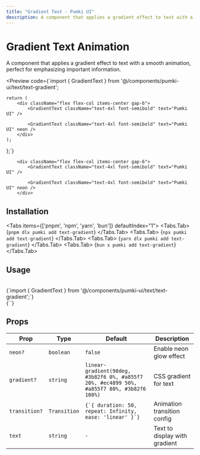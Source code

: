 ```yaml
---
title: "Gradient Text - Pumki UI"
description: A component that applies a gradient effect to text with a smooth animation, perfect for emphasizing important information.
---
```



# Gradient Text Animation

A component that applies a gradient effect to text with a smooth animation, perfect for emphasizing important information.

<Preview
  code={`import { GradientText } from '@/components/pumki-ui/text/text-gradient';

    return (
        <div className="flex flex-col items-center gap-6">
            <GradientText className="text-4xl font-semibold" text="Pumki UI" />
            
            <GradientText className="text-4xl font-semibold" text="Pumki UI" neon />
        </div>
    );
};`}
>
        <div className="flex flex-col items-center gap-6">
            <GradientText className="text-4xl font-semibold" text="Pumki UI" />
            
            <GradientText className="text-4xl font-semibold" text="Pumki UI" neon />
        </div>

</Preview>

## Installation

<Tabs items={['pnpm', 'npm', 'yarn', 'bun']} defaultIndex="1">
  <Tabs.Tab>
    <CodeBlock language="bash">
      {`pnpm dlx pumki add text-gradient`}
    </CodeBlock>
  </Tabs.Tab>
  <Tabs.Tab>
    <CodeBlock language="bash">
      {`npx pumki add text-gradient`}
    </CodeBlock>
  </Tabs.Tab>
  <Tabs.Tab>
    <CodeBlock language="bash">
      {`yarn dlx pumki add text-gradient`}
    </CodeBlock>
  </Tabs.Tab>
  <Tabs.Tab>
    <CodeBlock language="bash">
      {`bun x pumki add text-gradient`}
    </CodeBlock>
  </Tabs.Tab>
</Tabs>

## Usage

<br/>

<CodeBlock language="typescript">
    {`import { GradientText } from '@/components/pumki-ui/text/text-gradient';`}
</CodeBlock>

<br/>

<CodeBlock language="typescript">
    {`<GradientText text="Pumki UI" />`}
</CodeBlock>

## Props


<PumkiTableStyles />

<PumkiTable>
  <table className="pumki-table">
    <thead>
      <tr>
        <th>Prop</th>
        <th>Type</th>
        <th>Default</th>
        <th>Description</th>
      </tr>
    </thead>
    <tbody>
      <tr>
        <td><code>neon?</code></td>
        <td><code>boolean</code></td>
        <td><code>false</code></td>
        <td>Enable neon glow effect</td>
      </tr>
      <tr>
        <td><code>gradient?</code></td>
        <td><code>string</code></td>
        <td><code>linear-gradient(90deg, #3b82f6 0%, #a855f7 20%, #ec4899 50%, #a855f7 80%, #3b82f6 100%)</code></td>
        <td>CSS gradient for text</td>
      </tr>
      <tr>
        <td><code>transition?</code></td>
        <td><code>Transition</code></td>
        <td><code>{`{ duration: 50, repeat: Infinity, ease: 'linear' }`}</code></td>
        <td>Animation transition config</td>
      </tr>
      <tr>
        <td><code>text</code></td>
        <td><code>string</code></td>
        <td><code>-</code></td>
        <td>Text to display with gradient</td>
      </tr>
    </tbody>
  </table>
</PumkiTable>